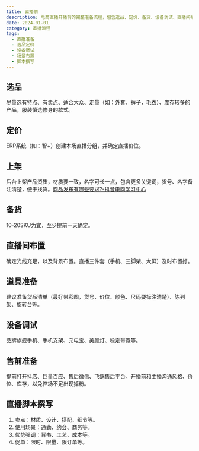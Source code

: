 ```yaml
---
title: 直播前
description: 电商直播开播前的完整准备流程，包含选品、定价、备货、设备调试、直播间布置等关键环节
date: 2024-01-01
category: 直播流程
tags:
  - 直播准备
  - 选品定价
  - 设备调试
  - 场景布置
  - 脚本撰写
---
```


## 选品

尽量选有特点、有卖点、适合大众、走量（如：外套，裤子，毛衣）、库存较多的产品，服装慎选修身的款式。

## 定价

ERP系统（如：智+）创建本场直播分组，并确定直播价位。

## 上架

后台上架产品资质，材质要一致，名字可长一点，包含更多关键词，货号、名字备注清楚，便于找货。[商品发布有哪些要求?-抖音电商学习中心](https://school.jinritemai.com/doudian/web/article/101672)

## 备货

10-20SKU为宜，至少提前一天确定。

## 直播间布置

确定光线充足，以及背景布置。直播三件套（手机、三脚架、大屏）及时布置好。

## 道具准备

建议准备货品清单（最好带彩图，货号、价位、颜色、尺码要标注清楚）、陈列架、旋转台等。

## 设备调试

品牌旗舰手机、手机支架、充电宝、美颜灯、稳定带宽等。

## 售前准备

提前打开抖店、巨量百应、售后微信、飞鸽售后平台。开播前和主播沟通风格、价位、库存，以免控场不足出现掉粉。

## 直播脚本撰写

1. 卖点：材质、设计、搭配、细节等。
2. 使用场景：通勤、约会、商务等。
3. 优势强调：背书、工艺、成本等。
4. 促单：限时、限量、限订单等。
